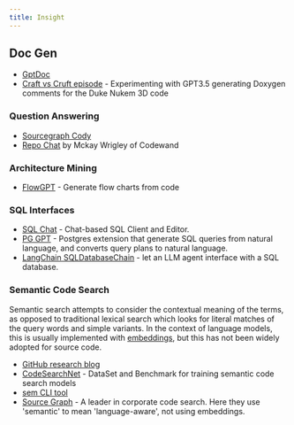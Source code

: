 ```yaml
---
title: Insight
---
```


## Doc Gen
* [GptDoc](https://github.com/matiasvlevi/gptdoc)
* [Craft vs Cruft episode](https://youtu.be/DJ2-Xfd95YM) - Experimenting with GPT3.5 generating Doxygen comments for the Duke Nukem 3D code

### Question Answering
* [Sourcegraph Cody](https://docs.sourcegraph.com/cody/overview)
* [Repo Chat](https://github.com/mckaywrigley/repo-chat) by Mckay Wrigley of Codewand

### Architecture Mining
* [FlowGPT](https://github.com/nilooy/flowgpt) - Generate flow charts from code

### SQL Interfaces
* [SQL Chat](https://github.com/sqlchat/sqlchat) - Chat-based SQL Client and Editor.
* [PG GPT](https://github.com/prabin-acharya/pg_gpt) - Postgres extension that generate SQL queries from natural language, and converts query plans to natural language.
* [LangChain SQLDatabaseChain](https://python.langchain.com/en/latest/modules/chains/examples/sqlite.html) - let an LLM agent interface with a SQL database.    

### Semantic Code Search

Semantic search attempts to consider the contextual meaning of the terms, as opposed to traditional lexical search which looks for literal matches of the query words and simple variants. In the context of language models, this is usually implemented with [embeddings](https://www.sbert.net/examples/applications/semantic-search/README.html), but this has not been widely adopted for source code.

* [GitHub research blog](https://github.blog/2018-09-18-towards-natural-language-semantic-code-search)
* [CodeSearchNet](https://github.blog/2019-09-26-introducing-the-codesearchnet-challenge) - DataSet and Benchmark for training semantic code search models
* [sem CLI tool](https://github.com/sturdy-dev/semantic-code-search)
* [Source Graph](https://about.sourcegraph.com/blog/getting-started-with-sourcegraph) - A leader in corporate code search. Here they use 'semantic' to mean 'language-aware', not using embeddings.
